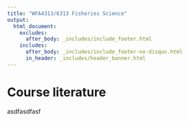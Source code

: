 ```yaml
---
title: "WFA4313/6313 Fisheries Science"
output: 
  html_document:
    excludes: 
      after_body: _includes/include_footer.html
    includes:
      after_body: _includes/include_footer-no-disqus.html
      in_header: _includes/header_banner.html 
---
```


<!--
library(knitr)
rmarkdown::render_site("literature.Rmd")# build website
rmarkdown::render_site()# build website
-->


# Course literature
asdfasdfasf